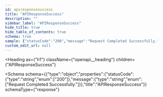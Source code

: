 ```yaml
---
id: apiresponsesuccess
title: "APIResponseSuccess"
description: ""
sidebar_label: "APIResponseSuccess"
hide_title: true
hide_table_of_contents: true
schema: true
sample: {"statusCode":"200","message":"Request Completed Successfully."}
custom_edit_url: null
---
```



<Heading
  as={"h1"}
  className={"openapi__heading"}
  children={"APIResponseSuccess"}
>
</Heading>





<Schema
  schema={{"type":"object","properties":{"statusCode":{"type":"string","enum":["200"]},"message":{"type":"string","enum":["Request Completed Successfully."]}},"title":"APIResponseSuccess"}}
  schemaType={"response"}
>
  
</Schema>
            